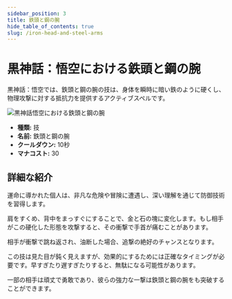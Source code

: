 ```yaml
---
sidebar_position: 3
title: 鉄頭と鋼の腕
hide_table_of_contents: true
slug: /iron-head-and-steel-arms
---
```


# 黒神話：悟空における鉄頭と鋼の腕

黒神話：悟空では、鉄頭と鋼の腕の技は、身体を瞬時に暗い鉄のように硬くし、物理攻撃に対する抵抗力を提供するアクティブスペルです。

<img
    src="https://image.informedainews.com/tttb.gif"
    alt="黒神話悟空における鉄頭と鋼の腕"
/>

- **種類:** 技
- **名前:** 鉄頭と鋼の腕
- **クールダウン:** 10秒
- **マナコスト:** 30

## 詳細な紹介

運命に導かれた個人は、非凡な危険や冒険に遭遇し、深い理解を通じて防御技術を習得します。

肩をすくめ、背中をまっすぐにすることで、金と石の塊に変化します。もし相手がこの硬化した形態を攻撃すると、その衝撃で手首が痛むことがあります。

相手が衝撃で跳ね返され、油断した場合、追撃の絶好のチャンスとなります。

この技は見た目が鈍く見えますが、効果的にするためには正確なタイミングが必要です。早すぎたり遅すぎたりすると、無駄になる可能性があります。

一部の相手は頑丈で勇敢であり、彼らの強力な一撃は鉄頭と鋼の腕をも突破することができます。